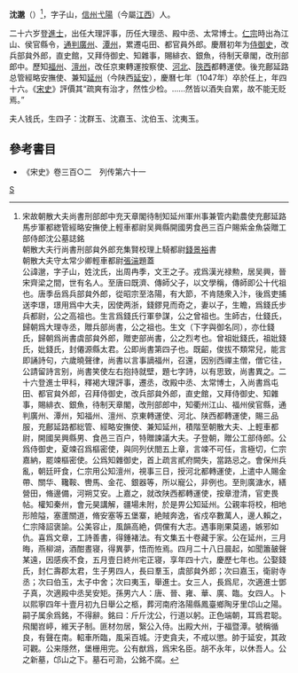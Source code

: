 '''沈邈'''（{{bd|1002年||1047年|}}）<ref>宋故朝散大夫尚書刑部郎中充天章閣待制知延州軍州事兼管内勸農使充鄜延路馬步軍都緫管經略安撫使上輕車都尉吴興縣開國男食邑三百户賜紫金魚袋贈工部侍郎沈公墓誌銘<br>
朝散大夫行尚書刑部貟外郎充集賢校理上騎都尉[[錢景裕|錢景裕]]書<br>
朝散大夫守太常少卿輕車都尉[[張湍|張湍]]題蓋<br>
公諱邈，字子山，姓沈氏，出周冉季，文王之子。戎爲漢光禄勲，居吴興，晉宋齊梁之間，世有名人。至唐曰既濟、傳師父子，以文學稱，傳師即公十代祖也。唐季岳爲兵部貟外郎，從昭宗至洛陽，有大節，不肯随衆入汴，後爲吏捕送李璟，璟用爲中大夫，因使两浙，錢鏐見而奇之，妻以子，生瞻，爲錢氏步兵都尉，公之高祖也。生言爲錢氏行軍參謀，公之曾祖也。生師古，仕錢氏，歸朝爲大理寺丞，贈兵部尚書，公之祖也。生文（下字與御名同），亦仕錢氏，歸朝爲尚書虞部貟外郎，贈吏部尚書，公之烈考也。曾祖妣錢氏，祖妣錢氏，妣錢氏，封僊源縣太君。公即尚書第四子也。既齠，俊拔不類常兒，能言即誦詩句，六歲曉聲律，尚書以言事謫福州，召還，因别西禪主僧，僧它往，公請留詩言别，尚書笑使左右抱持就壁，題七字詩，以有思致，尚書異之。二十六登進士甲科，釋褐大理評事，遷丞，改殿中丞、太常博士，入尚書爲屯田、都官貟外郎，召拜侍御史，改兵部貟外郎，直史館，又拜侍御史、知雜事，賜緋衣、銀魚，待制天章閣，改刑部郎中，知衢州江山、福州侯官縣，通判廣州、潭州，知福州、澶州、京東轉運使、河北、陕西都轉運使，賜三品服，充鄜延路都総管、經略安撫使、兼知延州，積階至朝散大夫、上輕車都尉，開國吴興縣男、食邑三百户，特贈諫議大夫。子登朝，贈公工部侍郎。公爲侍御史，夏竦召爲樞密使，與同列伏閤五上章，言竦不可任，言極切，仁宗嘉納，罷竦樞密使。公爲知雜御史，首上疏言貳府闕失，當路忌之。會保州兵亂，朝廷旰食，仁宗用公知澶州，視事三日，授河北都轉運使，上遣中人賜金帶、關华、䪌鞍、轡馬、金花、銀器等，所以寵公，非例也。至則廣溏水，繕營田，脩邊備，河朔艾安。上嘉之，就改陕西都轉運使，按章澄清，官吏畏帖。權知秦州，會元昊講解，疆場未附，於是畀公知延州。公親率将校，相地形險隘，塞蘆關道，脩安塞等五堡寨，絶賊奔逸，省戍卒數萬人，邊人賴之，仁宗降詔褒諭。公美容止，風韻高絶，倜儻有大志。遇事剛果莫遏，嫉邪如仇。喜爲文章，工詩善書，得鍾褚法。有文集五十卷藏于家。公在延州，三月晦，燕柳湖，酒酣晝寝，得異夢，悟而恠焉。四月二十八日晨起，如聞簫皷聲某遠，因感疾不食，五月壹日終州宅正寝，享年四十六，慶歷七年也。公娶錢氏，封仁壽郡太君，生子男四人，長曰羣玉，虞部貟外郎；次曰嘉玉，衛尉寺丞；次曰伯玉，太子中舍；次曰夷玉，舉進士。女三人，長爲尼，次適進士鄧子真，次適殿中丞吴安矩。孫男六人：唐、晉、雍、華、廣、臨。女四人。卜以熙寧四年十壹月初九日舉公之柩，葬河南府洛陽縣鳳臺鄉陶牙里邙山之陽。嗣子属余爲銘，不得辭。銘曰：斤斤沈公，行道以躬。正色端朝，耳爲君聪。飛閣岧嵉，維天子制。匪材勿居，繄公入侍。出殿大州，于福暨潭。號稱循良，有聲在南。軺車所臨，風采百城。汙吏貪夫，不戒以懲。帥于延安，其政可觀。公来隱然，堡栅用完。公有猷爲，爲宋名臣。胡不永年，以休吾人。公之新墓，邙山之下。墓石可泐，公銘不腐。</ref>，字子山，[[信州|信州]][[弋陽|弋陽]]（今屬[[江西|江西]]）人。

二十六岁登[[進士|進士]]，出任大理評事，历任大理丞、殿中丞、太常博士。[[宋仁宗|仁宗]]時出為江山、侯官縣令，[[通判|通判]][[廣州|廣州]]、[[潭州|潭州]]，累遷屯田、都官員外郎。慶曆初年为[[侍御史|侍御史]]，改兵部貟外郎，直史館，又拜侍御史、知雜事，賜緋衣、銀魚，待制天章閣，改刑部郎中。歷知[[福州|福州]]、[[澶州|澶州]]，改任京東轉運按察使、[[河北|河北]]、[[陝西|陝西]]都轉運使。後充鄜延路总管經略安撫使、兼知[[延州|延州]]（今陕西[[延安|延安]]），慶曆七年（1047年）卒於任上，年四十六。《[[宋史|宋史]]》評價其“疏爽有治才，然性少检。……然皆以酒失自累，故不能无贬焉。”

夫人钱氏，生四子：沈群玉、沈嘉玉、沈伯玉、沈夷玉。

==參考書目==
* 《宋史》卷三百○二　列传第六十一
{{reflist}}

[[Category:宋朝政治人物|S]]